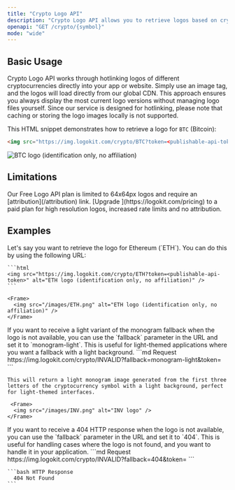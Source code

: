 ```yaml
---
title: "Crypto Logo API"
description: "Crypto Logo API allows you to retrieve logos based on cryptocurrency symbols, providing both high-quality images and fallback options when a logo is not available."
openapi: "GET /crypto/{symbol}"
mode: "wide"
---
```


## Basic Usage

Crypto Logo API works through hotlinking logos of different cryptocurrencies directly into your app or website. Simply use an image tag, and the logos will load directly from our global CDN. This approach ensures you always display the most current logo versions without managing logo files yourself. Since our service is designed for hotlinking, please note that caching or storing the logo images locally is not supported.

This HTML snippet demonstrates how to retrieve a logo for `BTC` (Bitcoin):

```html
<img src="https://img.logokit.com/crypto/BTC?token=<publishable-api-token>" alt="BTC logo (identification only, no affiliation)" />
```

<Frame>
  <img src="/images/BTC.png" alt="BTC logo (identification only, no affiliation)" />
</Frame>

## Limitations

<Info>
  Our Free Logo API plan is limited to 64x64px logos and require an
  [attribution](/attribution) link. [Upgrade ](https://logokit.com/pricing) to a
  paid plan for high resolution logos, increased rate limits and no attribution.
</Info>

## Examples

<AccordionGroup>
  <Accordion title="Retrieve logo for Ethereum cryptocurrency">
    Let's say you want to retrieve the logo for Ethereum (`ETH`). You can
    do this by using the following URL:

    ```html
    <img src="https://img.logokit.com/crypto/ETH?token=<publishable-api-token>" alt="ETH logo (identification only, no affiliation)" />
    ```

    <Frame>
      <img src="/images/ETH.png" alt="ETH logo (identification only, no affiliation)" />
    </Frame>

  </Accordion>
  <Accordion title="Get light monogram fallback for non-existent logo">
    If you want to receive a light variant of the monogram fallback when the logo is not available, you can
    use the `fallback` parameter in the URL and set it to `monogram-light`. This is useful for
    light-themed applications where you want a fallback with a light background.
    ```md Request
    https://img.logokit.com/crypto/INVALID?fallback=monogram-light&token=<publishable-api-token>
    ```
    
    This will return a light monogram image generated from the first three letters of the cryptocurrency symbol with a light background, perfect for light-themed interfaces.
    
     <Frame>
      <img src="/images/INV.png" alt="INV logo" />
    </Frame>
  </Accordion>
  <Accordion title="Get 404 HTTP response for non-existent logo">
    If you want to receive a 404 HTTP response when the logo is not available, you can
    use the `fallback` parameter in the URL and set it to `404`. This is useful for
    handling cases where the logo is not found, and you want to handle it in your
    application.
    ```md Request
    https://img.logokit.com/crypto/INVALID?fallback=404&token=<publishable-api-token>
    ```
    
    ```bash HTTP Response
      404 Not Found
    ```
  </Accordion>
</AccordionGroup>
